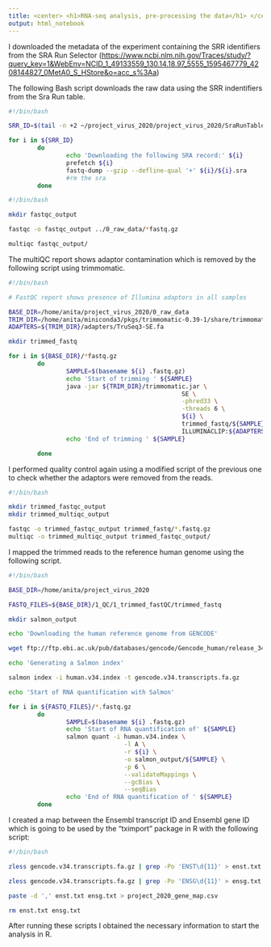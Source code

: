 ---
title: <center> <h1>RNA-seq analysis, pre-processing the data</h1> </center>
output: html_notebook
---



I downloaded the metadata of the experiment containing the SRR identifiers from the SRA Run Selector (<https://www.ncbi.nlm.nih.gov/Traces/study/?query_key=1&WebEnv=NCID_1_49133559_130.14.18.97_5555_1595467779_4208144827_0MetA0_S_HStore&o=acc_s%3Aa>)

The following Bash script downloads the raw data using the SRR indentifiers from the Sra Run table.


```{bash}
#!/bin/bash

SRR_ID=$(tail -n +2 ~/project_virus_2020/project_virus_2020/SraRunTable.txt | cut -d ',' -f 1 | sort)

for i in ${SRR_ID}
        do
                echo 'Downloading the following SRA record:' ${i}
                prefetch ${i}
                fastq-dump --gzip --defline-qual '+' ${i}/${i}.sra
                #rm the sra
        done
```


```{bash}
#!/bin/bash

mkdir fastqc_output

fastqc -o fastqc_output ../0_raw_data/*fastq.gz

multiqc fastqc_output/
```



The multiQC report shows adaptor contamination which is removed by the following script using trimmomatic.




```{bash}
#!/bin/bash

# FastQC report shows presence of Illumina adaptors in all samples

BASE_DIR=/home/anita/project_virus_2020/0_raw_data
TRIM_DIR=/home/anita/miniconda3/pkgs/trimmomatic-0.39-1/share/trimmomatic-0.39-1
ADAPTERS=${TRIM_DIR}/adapters/TruSeq3-SE.fa

mkdir trimmed_fastq

for i in ${BASE_DIR}/*fastq.gz
        do
                SAMPLE=$(basename ${i} .fastq.gz)
                echo 'Start of trimming ' ${SAMPLE}
                java -jar ${TRIM_DIR}/trimmomatic.jar \
                                                SE \
                                                -phred33 \
                                                -threads 6 \
                                                ${i} \
                                                trimmed_fastq/${SAMPLE}.trimmed.fastq.gz \
                                                ILLUMINACLIP:${ADAPTERS}:2:30:10
                echo 'End of trimming ' ${SAMPLE}

        done
```


I performed quality control again using a modified script of the previous one to check whether the adaptors were removed from the reads.

```{bash}
#!/bin/bash

mkdir trimmed_fastqc_output
mkdir trimmed_multiqc_output

fastqc -o trimmed_fastqc_output trimmed_fastq/*.fastq.gz
multiqc -o trimmed_multiqc_output trimmed_fastqc_output/
```


I mapped the trimmed reads to the reference human genome using the following script.

```{bash}
#!/bin/bash

BASE_DIR=/home/anita/project_virus_2020

FASTQ_FILES=${BASE_DIR}/1_QC/1_trimmed_fastQC/trimmed_fastq

mkdir salmon_output

echo 'Downloading the human reference genome from GENCODE'

wget ftp://ftp.ebi.ac.uk/pub/databases/gencode/Gencode_human/release_34/gencode.v34.transcripts.fa.gz

echo 'Generating a Salmon index'

salmon index -i human.v34.index -t gencode.v34.transcripts.fa.gz

echo 'Start of RNA quantification with Salmon'

for i in ${FASTQ_FILES}/*.fastq.gz
        do
                SAMPLE=$(basename ${i} .fastq.gz)
                echo 'Start of RNA quantification of' ${SAMPLE}
                salmon quant -i human.v34.index \
                                -l A \
                                -r ${i} \
                                -o salmon_output/${SAMPLE} \
                                -p 6 \
                                --validateMappings \
                                --gcBias \
                                --seqBias
                echo 'End of RNA quantification of ' ${SAMPLE}
        done


```



I created a map between the Ensembl transcript ID and Ensembl gene ID which is going to be used by the "tximport" package in R with the following script:

```{bash}
#!/bin/bash

zless gencode.v34.transcripts.fa.gz | grep -Po 'ENST\d{11}' > enst.txt

zless gencode.v34.transcripts.fa.gz | grep -Po 'ENSG\d{11}' > ensg.txt

paste -d ',' enst.txt ensg.txt > project_2020_gene_map.csv

rm enst.txt ensg.txt
```


After running these scripts I obtained the necessary information to start the analysis in R.

